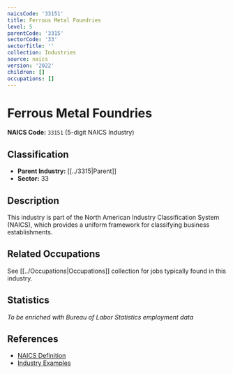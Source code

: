 ```yaml
---
naicsCode: '33151'
title: Ferrous Metal Foundries
level: 5
parentCode: '3315'
sectorCode: '33'
sectorTitle: ''
collection: Industries
source: naics
version: '2022'
children: []
occupations: []
---
```

# Ferrous Metal Foundries

**NAICS Code:** `33151` (5-digit NAICS Industry)

## Classification

- **Parent Industry:** [[../3315|Parent]]
- **Sector:** 33

## Description

This industry is part of the North American Industry Classification System (NAICS), which provides a uniform framework for classifying business establishments.

## Related Occupations

See [[../Occupations|Occupations]] collection for jobs typically found in this industry.

## Statistics

*To be enriched with Bureau of Labor Statistics employment data*

## References

- [NAICS Definition](https://www.census.gov/naics/)
- [Industry Examples](https://www.census.gov/naics/2022NAICS/)
